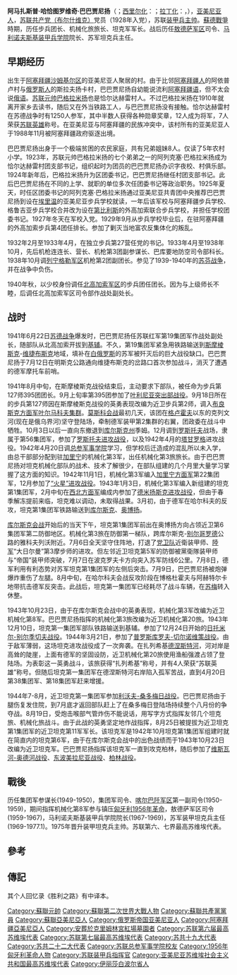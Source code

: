 {{Unreferenced |time=2011-11-04T05:01:59+00:00}}
{{Infobox military person
|name=阿马扎斯普·哈恰图罗维奇·巴巴贾尼扬
|birth_date ={{OldStyleDate|1906年|2月18日|2月5日}}
|birth_place = {{flag|Russian Empire|1858}}{{le|恰尔达赫雷|Çardaqlı, Shamkir}}村（現今[[阿塞拜疆|阿塞拜疆]][[沙姆基尔区|沙姆基尔区]]）
|death_date ={{Death date and age|1977|11|1|1906|2|18}}
|death_place = {{flag|Soviet Union}}[[莫斯科|莫斯科]]
|image=File:Hamazasp Babadzhanian 4.jpg
|caption=阿马扎斯普·哈恰图罗维奇·巴巴贾尼扬
|nickname=
|allegiance=[[File:Flag_of_Armenian_SSR.svg|22px]] [[亞美尼亞蘇維埃社會主義共和國|亞美尼亞蘇維埃社會主義共和國]] <br />[[File:Flag_of_the_Soviet_Union.svg|22px]] [[蘇聯|蘇聯]]
|serviceyears=1925年–1977年
|rank=[[装甲坦克兵主帥|装甲坦克兵主帥]]
|commands=步兵395团团长、机械化第3旅旅长、近卫机械化第20旅旅长、近卫坦克第11军军长。战后历任集团军参谋长、司令员、军区司令员、学院院长、苏军装甲坦克兵主任
|battles=[[冬季战争|冬季战争]]<br/>[[第二次世界大戰|第二次世界大戰]]<br/>[[匈牙利1956年革命|匈牙利1956年革命]]
|awards= {{{!}} style="background:transparent"
{{!}} {{Hero of the Soviet Union}}
{{!}}}
{{{!}} style="background: transparent"
{{!}} {{列宁勋章}} {{!!}} {{列宁勋章}} {{!!}} {{列宁勋章}} {{!!}} {{列宁勋章}}
{{!}}-
{{!}} {{十月革命勋章}} {{!!}} {{红旗勋章}} {{!!}} {{红旗勋章}} {{!!}} {{红旗勋章}}
{{!}}-
{{!}} {{红旗勋章}} {{!!}} {{一级苏沃洛夫勋章}} {{!!}} {{一级库图佐夫勋章}} {{!!}} {{二级苏沃洛夫勋章}}
{{!}}-
{{!}} {{一级卫国战争勋章}} {{!!}} {{红星勋章}} {{!!}} {{红星勋章}} {{!!}}{{三级在苏联武装力量中为祖国服务勋章}}
{{!}}-
{{!}} {{纪念列宁诞辰一百周年奖章}} {{!!}} {{保卫莫斯科奖章}} {{!!}} {{卫国战争战胜德国奖章}} {{!!}} {{卫国战争胜利二十周年奖章}}
{{!}}-
{{!}} {{卫国战争胜利三十周年奖章}} {{!!}} {{攻克柏林奖章}}
{{!}}}
{{波兰复兴勋章}}
|laterwork= 《胜利之路》（中译本）
}}

'''阿马扎斯普·哈恰图罗维奇·巴巴贾尼扬'''（{{lang-hy|'''Համազասպ Խաչատուրի Բաբաջանյան'''}}；[[西里尔化|西里尔化]]：{{lang|ru|'''Амазасп Хачатурович Бабаджанян'''}}；[[拉丁化|拉丁化]]：{{lang|en|Hamazasp Khachaturi Babadzhanian}}，{{bd|1906年|2月18日|1977年|11月1日|catIdx=Babadzhanian, Hamazasp}}），[[亚美尼亚人|亚美尼亚人]]，[[苏联共产党（布尔什维克）|苏联共产党（布尔什维克）]]党员（1928年入党），苏联[[军兵种主帅_(苏联)|装甲兵主帅]]。[[苏德战争|蘇德戰爭]]時期，历任步兵团长、机械化旅旅长、坦克军军长。战后历任[[敖德萨军区|敖德萨军区]]司令、[[马利诺夫斯基装甲兵学院|马利诺夫斯基装甲兵学院]]院长、苏军坦克兵主任。

==早期经历==
出生于[[阿塞拜疆|阿塞拜疆]][[沙姆基尔区|沙姆基尔区]]的亚美尼亚人聚居的{{le|恰尔达赫雷|Çardaqlı, Shamkir}}村。由于比邻[[阿塞拜疆人|阿塞拜疆人]]的阿依普卢村与[[俄罗斯人|俄罗斯人]]的斯拉夫扬卡村，巴巴贾尼扬自幼能说流利[[阿塞拜疆语|阿塞拜疆语]]，但不太会说[[俄语|俄语]]。[[苏联元帅|苏联元帅]][[巴格拉米扬|巴格拉米扬]]也是恰尔达赫雷村人。不过巴格拉米扬在1910年就离开家乡去读书，随后又在外当铁路工人，与巴巴贾尼扬没有接触。恰尔达赫雷村在苏德战争时有1250人参军，其中半数人获得各种勋章奖章，12人成为将军，7人荣获[[苏联英雄|苏联英雄]]称号。在亚美尼亚与阿塞拜疆的民族冲突中，该村所有的亚美尼亚人于1988年11月被阿塞拜疆政府驱逐出境。

巴巴贾尼扬出身于一个极端贫困的农民家庭，共有兄弟姐妹8人。仅读了5年农村小学。1923年，苏联元帅巴格拉米扬的七个弟弟之一的阿列克塞·巴格拉米扬成为恰尔达赫雷村团支部书记，组织起时为团员的巴巴贾尼扬办识字夜校、村俱乐部。1924年新年后，巴格拉米扬升为区团委书记，巴巴贾尼扬继任村团支部书记。此后巴巴贾尼扬在不同的上学、就职的单位多次任团委书记等政治职务。1925年夏天，时任区团委书记的阿列克塞·巴格拉米扬通过亚美尼亚共青团中央推荐巴巴贾尼扬到设在[[埃里温|埃里温]]的亚美尼亚步兵学校就读，一年后该军校与阿塞拜疆步兵学校、格鲁吉亚步兵学校合并改为设在[[第比利斯|第比利斯]]的外高加索联合步兵学校，并担任学校团委书记。1927年冬天在军校入党。1929年9月从步兵学校毕业后，在驻阿塞拜疆的外高加索步兵第4团任排长。参加了剿灭当地富农反集体化的叛乱。

1932年2月至1933年4月，在独立步兵第27营任党的书记。1933年4月至1938年10月，先后机枪连连长、营长、机枪第3团副参谋长、巴库要地防空司令部科长。1938年10月调[[列宁格勒军区|列宁格勒军区]]机枪第2团副团长。参见了1939-1940年的[[苏芬战争|苏芬战争]]，并在战争中负伤。

1940年秋，以少校身份调任[[北高加索军区|北高加索军区]]的步兵团任团长。因为与上级师长不睦，后调任北高加索军区司令部作战处副处长。

==战时==
1941年6月22日[[苏德战争|苏德战争]]爆发时，巴巴贾尼扬任苏联红军第19集团军作战处副处长，随部队从北高加索开拔到[[基辅|基辅]]。不久，第19集团军紧急用铁路输送到[[斯摩棱斯克|斯摩棱斯克]]-[[维捷布斯克|维捷布斯克]]地域，填补在[[白俄罗斯|白俄罗斯]]的苏军被歼灭后的巨大战役缺口。巴巴贾尼扬于7月12日在明斯克公路通向维捷布斯克的岔路口首次参加战斗，消灭了遭遇的德军摩托车前哨。

1941年8月中旬，在斯摩棱斯克战役结束后，主动要求下部队，被任命为步兵第127师395团团长。9月上旬率第395团参加了[[叶利尼亚突出部战役|叶利尼亚突出部战役]]。9月18日所在的步兵第127师因在斯摩棱斯克战役的英勇表现改编为近卫步兵第2师，调入[[布良斯克方面军|布良斯克方面军]][[叶尔马科夫集群|叶尔马科夫集群]]。[[莫斯科会战|莫斯科会战]]最初几天，该团在[[格卢霍夫|格卢霍夫]]以东的克列文河(现在是俄乌界河)坚守登陆场，牵制德军装甲第2集群的右翼，团政委在战斗中牺牲。10月3日以后一直向东撤退到[[库尔斯克州|库尔斯克州]]季姆。12月调到[[罗斯托夫|罗斯托夫]]战场，隶属于第56集团军，参加了[[罗斯托夫进攻战役|罗斯托夫进攻战役]]，以及1942年4月的[[塔甘罗格|塔甘罗格]]进攻战役。1942年4月20日调[[苏联总参谋部军事学院|总参军事学院]]学习，但学校后迁造成的混乱所以未入学，由总干部部分配到驻[[特维尔|加里宁]]的机械化第3军，出任机械化第3旅旅长。由于巴巴贾尼扬对坦克机械化部队的战术、技术了解很少，在部队组建的几个月里大量学习掌握了这方面的知识。1942年11月1日，机械化第3军编入[[加里宁方面军|加里宁方面军]]第22集团军，12月参加了[[火星行动|“火星”进攻战役]]。1943年1月3日，机械化第3军编入新组建的坦克第1集团军，2月中旬在[[西北方面军|西北方面军]]编成内参加了[[德米扬斯克进攻战役(1943)|德米扬斯克进攻战役]]，但由于春季解冻提前来临，坦克难以调动，未取得战果。3月初，由于德军在哈尔科夫的反攻，坦克第1集团军铁路输送到[[库尔斯克|库尔斯克]]、[[奥博扬|奥博扬]]。

[[库尔斯克会战|库尔斯克会战]]开始后的当天下午，坦克第1集团军前出在奥博扬方向占领近卫第6集团军第二防御地区。机械化第3旅在防御第一梯队，跨库尔斯克-[[别尔哥罗德|别尔哥罗德]]公路的雅科夫列沃附近。7月6日全天坚守住阵地，打退了[[党卫队|党卫队]]近衛装甲师、[[德意志国防军|陸军]]“大日尔曼”第3摩步师的进攻。但左邻近卫坦克第5军的防御被黨衛隊装甲师与“帝国”装甲师突破，7月7日在波克罗夫卡方向突入苏军防线6公里。7月8日，德军利用有利态势对苏军坦克第1集团军的左侧后突击。7月9日，巴巴贾尼扬被炮弹爆炸重伤了左腿。8月中旬，在哈尔科夫会战反攻阶段在博格杜霍夫与阿赫特尔卡地带抗击德军反突击。此战后，坦克第一集团军已经耗尽了战斗车辆，在[[苏梅|苏梅]]转入休整。

1943年10月23日，由于在库尔斯克会战中的英勇表现，机械化第3军改编为近卫机械化第8军。巴巴贾尼扬指挥的机械化第3旅改编为近卫机械化第20旅。1943年12月10日，坦克第一集团军部队铁路输送到基辅。参加了12月24日开始的[[日托米尔-别尔季切夫战役|日托米尔-别尔季切夫战役]]。1944年3月21日，参加了[[普罗斯库罗夫-切尔诺维策战役|普罗斯库罗夫-切尔诺维策战役]]。由于敌军薄弱，这场坦克进攻战役成了一次奔袭。在扎列希基[[德涅斯特河|德涅斯特河]]，河对岸是高耸的陡崖，上面有德军的坚固设防，近卫机械化第20旅使用渔船强渡占领了登陆场。为表彰这一英勇战斗，该旅获得“扎列希基”称号，并有4人荣获“苏联英雄”称号。但随后坦克第一集团军在德涅斯特河右岸陷入孤军苦战，直到4月20日第38集团军、第18集团军赶来增援。

1944年7-8月，近卫坦克第一集团军参加[[利沃夫-桑多梅日战役|利沃夫-桑多梅日战役]]。巴巴贾尼扬由于腿伤复发住院，到7月底才返回部队赶上了在桑多梅日登陆场持续整个八月份的争夺战。8月19日，受炮击喉部气管炸伤不能说话，用写字方式指挥友邻几个坦克旅、机械化旅战斗。由于此战的英勇坚定地作战指挥，8月25日被提拔为近卫坦克第1集团军的近卫坦克第11军军长。该坦克军是1942年10月坦克第1集团军组建时就在简直内的坦克第6军，由于在库尔斯克会战中的出色战绩而于1943年10月23日改编为近卫坦克军。巴巴贾尼扬指挥该坦克军一直到攻克柏林，随后参加了[[维斯瓦河-奥德河战役|维斯瓦河-奥德河战役]]、[[东波美拉尼亚战役|东波美拉尼亚战役]]、[[柏林战役|柏林战役]]。

== 戰後 ==
历任集团军参谋长(1949-1950)，集团军司令、[[喀尔巴阡军区|喀尔巴阡军区]]第一副司令(1950-1959)，期间指挥机械化第8军参与镇压[[匈牙利1956年革命|匈牙利1956年革命]]，敖德萨军区司令(1959-1967)，马利诺夫斯基装甲兵学院院长(1967-1969)，苏军装甲坦克兵主任(1969-1977.1)。1975年晋升装甲坦克兵主帅。苏联第六、七界最高苏维埃代表。
== 參考 ==
{{reflist|2}}

== 傳記 ==
其个人回忆录《胜利之路》有中译本。

{{蘇聯元帥}}
{{军兵种元帅}}
{{Authority control}}

{{DEFAULTSORT:Babadzhanian, Hamazasp}}
[[Category:蘇聯元帥|Category:蘇聯元帥]]
[[Category:蘇聯第二次世界大戰人物|Category:蘇聯第二次世界大戰人物]]
[[Category:蘇聯共產黨黨員|Category:蘇聯共產黨黨員]]
[[Category:蘇聯亞美尼亞人|Category:蘇聯亞美尼亞人]]
[[Category:俄罗斯帝国亚美尼亚人|Category:俄罗斯帝国亚美尼亚人]]
[[Category:阿塞拜疆亞美尼亞人|Category:阿塞拜疆亞美尼亞人]]
[[Category:安葬於克里姆林宮紅場墓園者|Category:安葬於克里姆林宮紅場墓園者]]
[[Category:苏联第六届最高苏维埃代表|Category:苏联第六届最高苏维埃代表]]
[[Category:苏联第七届最高苏维埃代表|Category:苏联第七届最高苏维埃代表]]
[[Category:苏共十九大代表|Category:苏共十九大代表]]
[[Category:苏共二十二大代表|Category:苏共二十二大代表]]
[[Category:苏联总参军事学院校友|Category:苏联总参军事学院校友]]
[[Category:1956年匈牙利革命人物|Category:1956年匈牙利革命人物]]
[[Category:苏联装甲兵指挥官|Category:苏联装甲兵指挥官]]
[[Category:亚美尼亚苏维埃社会主义共和国最高苏维埃代表|Category:亚美尼亚苏维埃社会主义共和国最高苏维埃代表]]
[[Category:伊丽莎白波尔省人|Category:伊丽莎白波尔省人]]